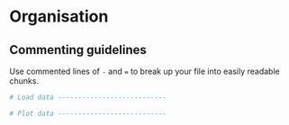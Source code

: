 # Organisation {#style-org}

## Commenting guidelines

Use commented lines of `-` and `=` to break up your file into easily readable chunks.

```r
# Load data ---------------------------

# Plot data ---------------------------
```
